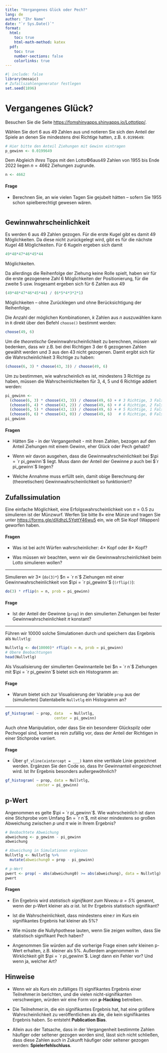```yaml
---
title: "Vergangenes Glück oder Pech?"
lang: de
author: "Ihr Name"
date: "`r Sys.Date()`"
format: 
  html:
    toc: true
    html-math-method: katex
  pdf:
    toc: true
    number-sections: false
    colorlinks: true
---
```


```r
#| include: false
library(mosaic)
# Zufallszahlengenerator festlegen
set.seed(1896)
```

# Vergangenes Glück?

Besuchen Sie die Seite [https://fomshinyapps.shinyapps.io/Lottotipp/](https://fomshinyapps.shinyapps.io/Lottotipp/).

Wählen Sie dort 6 aus 49 Zahlen aus und notieren Sie sich den Anteil der Spiele an denen Sie mindestens drei Richtige hatten, z.B. `0.0199649`:

```r
# Hier bitte den Anteil Ziehungen mit Gewinn eintragen
p_gewinn <- 0.0199649
```

Dem Abgleich *Ihres* Tipps mit den Lotto&copy;6aus49 Zahlen von 1955 bis Ende 2022 liegen $n = 4662$ Ziehungen zugrunde.

```r
n <- 4662
```

#### Frage

- Berechnen Sie, an wie vielen Tagen Sie gejubelt hätten -- sofern Sie 1955 schon spielberechtigt gewesen wären.

```r

```

## Gewinnwahrscheinlichkeit

Es werden 6 aus 49 Zahlen gezogen. Für die erste Kugel gibt es damit 49 Möglichkeiten. Da diese nicht zurückgelegt wird, gibt es für die nächste Kugel 48 Möglichkeiten. Für 6 Kugeln ergeben sich damit

```r
49*48*47*46*45*44
```

Möglichkeiten. 

Da allerdings die Reihenfolge der Ziehung keine Rolle spielt, haben wir für die erste gezogenene Zahl 6 Möglichkeiten der Positionierung, für die zweite 5 usw. Insgesamt ergeben sich für 6 Zahlen aus 49

```r
(49*48*47*46*45*44) / (6*5*4*3*2*1)
```

Möglichkeiten -- ohne Zurücklegen und ohne Berücksichtigung der Reihenfolge.

Die Anzahl der möglichen Kombinationen, $k$ Zahlen aus $n$ auszuwählen kann in `R` direkt über den Befehl `choose()` bestimmt werden:

```r
choose(49, 6)
```

Um die *theoretische* Gewinnwahrscheinlichkeit zu berechnen, müssen wir bedenken, dass wir z.B. bei drei Richtigen 3 der 6 gezogenen Zahlen gewählt werden und 3 aus den 43 nicht gezogenen. Damit ergibt sich für die Wahrscheinlichkeit 3 Richtige zu haben:

```r
(choose(6, 3) * choose(43, 3)) / choose(49, 6)
```

Um zu bestimmen, wie wahrscheinlich es ist, mindestens 3 Richtige zu haben, müssen die Wahrscheinlichkeiten für 3, 4, 5 und 6 Richtige addiert werden:

```r
pi_gewinn <- 
  (choose(6, 3) * choose(43, 3)) / choose(49, 6) + # 3 Richtige, 3 Falsche
  (choose(6, 4) * choose(43, 2)) / choose(49, 6) + # 4 Richtige, 2 Falsche
  (choose(6, 5) * choose(43, 1)) / choose(49, 6) + # 5 Richtige, 1 Falsche
  (choose(6, 6) * choose(43, 0)) / choose(49, 6)   # 6 Richtige, 0 Falsche
pi_gewinn
```

#### Fragen

- Hätten Sie - in der Vergangenheit - mit Ihren Zahlen, bezogen auf den Anteil Ziehungen mit einem Gewinn, eher Glück oder Pech gehabt?

- Wenn wir davon ausgehen, dass die Gewinnwahrscheinlichkeit bei $\pi = `r pi_gewinn`$ liegt. Muss dann der Anteil der Gewinne $p$ auch bei $`r pi_gewinn`$ liegen?

- Welche Annahme muss erfüllt sein, damit obige Berechnung der (theoretischen) Gewinnwahrscheinlichkeit so funktioniert?

## Zufallssimulation

Eine einfache Möglichkeit, eine Erfolgswahrscheinlichkeit von $\pi=0.5$ zu simulieren ist der Münzwurf. Werfen Sie bitte $8\times$ eine Münze und tragen Sie unter [https://forms.gle/dXdhzL5YqttY46wu5](https://forms.gle/dXdhzL5YqttY46wu5) ein, wie oft Sie Kopf (Wappen) geworfen haben.


#### Fragen

- Was ist bei acht Würfen wahrscheinlicher: $4\times$ Kopf oder $8\times$ Kopf?

- Was müssen wir beachten, wenn wir die Gewinnwahrscheinlichkeit beim Lotto simulieren wollen?

***

Simulieren wir $3\times$ (`do(3)*`) $n = `r n`$ Ziehungen mit einer Gewinnwahrscheinlichkeit von  $\pi = `r pi_gewinn`$ (`(rflip()`):

```r
do(3) * rflip(n = n, prob = pi_gewinn)
```

#### Frage

- Ist der Anteil der Gewinne (`prop`) in den simulierten Ziehungen bei fester Gewinnwahrscheinlichkeit $\pi$ konstant?

***

Führen wir 10000 solche Simulationen durch und speichern das Ergebnis als `Nullvtlg`:

```r
Nullvtlg <- do(10000)* rflip(n = n, prob = pi_gewinn)
# Obere Beobachtungen
head(Nullvtlg)
```

Als Visualisierung der simulierten Gewinnanteile bei $n = `r n`$ Ziehungen mit $\pi = `r pi_gewinn`$ bietet sich ein Histogramm an:

#### Frage

- Warum bietet sich zur Visualisierung der Variable `prop` aus der (simulierten) Datentabelle `Nullvtlg` ein Histogramm an?

***

```r
gf_histogram( ~ prop, data   = Nullvtlg,
                      center = pi_gewinn)
```

Auch ohne Manipulation, oder dass Sie ein besonderer Glückspilz oder Pechvogel sind, kommt es rein zufällig vor, dass der Anteil der Richtigen in einer Stichprobe variiert.

#### Frage

- Über `gf_vline(xintercept = ___)` kann eine vertikale Linie gezeichnet werden. Ergänzen Sie den Code so, dass Ihr Gewinnanteil eingezeichnet wird. Ist Ihr Ergebnis besonders außergewöhnlich?

```r
gf_histogram( ~ prop, data = Nullvtlg,
              center = pi_gewinn) 

```

## p-Wert

Angenommen es gelte $\pi = `r pi_gewinn`$. Wie wahrscheinlich ist dann eine Stichprobe vom Umfang $n = `r n`$, mit einer mindestens so großen Abweichung zwischen $p$ und $\pi$ wie in Ihrem Ergebnis?

```r
# Beobachtete Abweichung
abweichung <- p_gewinn - pi_gewinn
abweichung

# Abweichung in Simulationen ergänzen
Nullvtlg <- Nullvtlg %>%
  mutate(abweichung0 = prop - pi_gewinn)

# p-Wert
pwert <- prop( ~ abs(abweichung0) >= abs(abweichung), data = Nullvtlg)
pwert
```

#### Fragen

- Ein Ergebnis wird *statistisch signifikant zum Niveau $\alpha=5\%$* genannt, wenn der p-Wert kleiner als $\alpha$ ist. Ist Ihr Ergebnis statistisch signifikant?

- Ist die Wahrscheinlichkeit, dass mindestens eine:r im Kurs ein signifikantes Ergebnis hat kleiner als 5%?

- Wie müsste die Nullyhpothese lauten, wenn Sie zeigen wollten, dass Sie statistisch signifikant Pech haben?

- Angenommen Sie würden auf die vorherige Frage einen sehr kleinen p-Wert erhalten, z.B. kleiner als 5%. Außerdem angenommen in Wirklichkeit gilt $\pi = `r pi_gewinn`$. Liegt dann ein Fehler vor? Und wenn ja, welcher Art?


## Hinweise

- Wenn wir als Kurs ein zufälliges (!) signifikantes Ergebnis einer Teilnehmer:in berichten, und die vielen nicht-signifikanten verschweigen, würden wir eine Form von **p-Hacking** betreiben.

- Die Teilnehmer:in, die ein signifikantes Ergebnis hat, hat eine größere Wahrscheinlichkeit zu veröffentlichen als die, die kein signifikantes Ergebnis haben. So entsteht **Publication Bias**.

- Allein aus der Tatsache, dass in der Vergangenheit bestimmte Zahlen häufiger oder seltener gezogen worden sind, lässt sich nicht schließen, dass diese Zahlen auch in Zukunft häufiger oder seltener gezogen werden: **Spielerfehlschluss**.


